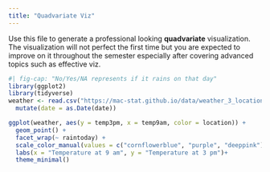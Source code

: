 ```yaml
---
title: "Quadvariate Viz"
---
```


Use this file to generate a professional looking **quadvariate** visualization.  The visualization will not perfect the first time but you are expected to improve on it throughout the semester especially after covering advanced topics such as effective viz.

```r
#| fig-cap: "No/Yes/NA represents if it rains on that day"
library(ggplot2)
library(tidyverse)
weather <- read.csv("https://mac-stat.github.io/data/weather_3_locations.csv") |> 
  mutate(date = as.Date(date))  

ggplot(weather, aes(y = temp3pm, x = temp9am, color = location)) + 
  geom_point() +
  facet_wrap(~ raintoday) +
  scale_color_manual(values = c("cornflowerblue", "purple", "deeppink"))+
  labs(x = "Temperature at 9 am", y = "Temperature at 3 pm")+
  theme_minimal()
```


